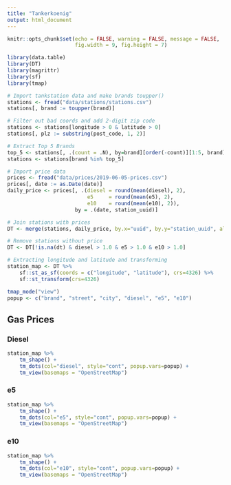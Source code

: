 ```yaml
---
title: "Tankerkoenig"
output: html_document
---
```


```r
knitr::opts_chunk$set(echo = FALSE, warning = FALSE, message = FALSE, 
                      fig.width = 9, fig.height = 7)

library(data.table)
library(DT)
library(magrittr)
library(sf)
library(tmap)
```

```r
# Import tankstation data and make brands toupper()
stations <- fread("data/stations/stations.csv")
stations[, brand := toupper(brand)]

# Filter out bad coords and add 2-digit zip code
stations <- stations[longitude > 0 & latitude > 0]
stations[, plz := substring(post_code, 1, 2)]

# Extract Top 5 Brands
top_5 <- stations[, .(count = .N), by=brand][order(-count)][1:5, brand]
stations <- stations[brand %in% top_5]

# Import price data
prices <- fread("data/prices/2019-06-05-prices.csv")
prices[, date := as.Date(date)]
daily_price <- prices[, .(diesel = round(mean(diesel), 2),
                          e5     = round(mean(e5), 2),
                          e10    = round(mean(e10), 2)), 
                      by = .(date, station_uuid)]

# Join stations with prices
DT <- merge(stations, daily_price, by.x="uuid", by.y="station_uuid", all.x=TRUE)

# Remove stations without price
DT <- DT[!is.na(dt) & diesel > 1.0 & e5 > 1.0 & e10 > 1.0]

# Extracting longitude and latitude and transforming
station_map <- DT %>% 
    sf::st_as_sf(coords = c("longitude", "latitude"), crs=4326) %>% 
    sf::st_transform(crs=4326)

tmap_mode("view")
popup <- c("brand", "street", "city", "diesel", "e5", "e10")
```

## Gas Prices {.tabset}

### Diesel

```r
station_map %>% 
    tm_shape() + 
    tm_dots(col="diesel", style="cont", popup.vars=popup) +
    tm_view(basemaps = "OpenStreetMap")
```

### e5

```r
station_map %>% 
    tm_shape() + 
    tm_dots(col="e5", style="cont", popup.vars=popup) +
    tm_view(basemaps = "OpenStreetMap")
```

### e10

```r
station_map %>% 
    tm_shape() + 
    tm_dots(col="e10", style="cont", popup.vars=popup) +
    tm_view(basemaps = "OpenStreetMap")
```

